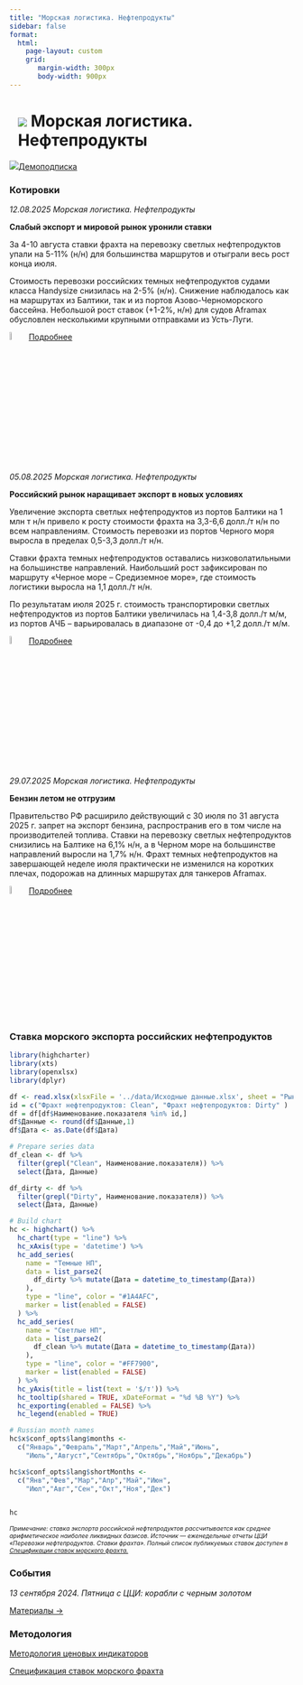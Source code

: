 ```yaml
---
title: "Морская логистика. Нефтепродукты"
sidebar: false
format: 
  html:
    page-layout: custom
    grid:
       margin-width: 300px
       body-width: 900px
---
```


# ![](../images/icon-ship.svg) Морская логистика. Нефтепродукты {.my-custom-class style="margin-left:3%;"}

![](../images/icon-subscription.svg)[Демоподписка](../demo-subscription.qmd)

::::: {.grid style="margin-left:0%"}
::: {.g-col-12 .g-col-sm-12 .g-col-xs-12 .g-col-xl-6 .g-col-md-6 .g-col-lg-6}
### Котировки

*12.08.2025 Морская логистика. Нефтепродукты*

**Слабый экспорт и мировой рынок уронили ставки**

За 4-10 августа ставки фрахта на перевозку светлых нефтепродуктов упали на 5-11% (н/н) для большинства маршрутов и отыграли весь рост конца июля.

Стоимость перевозки российских темных нефтепродуктов судами класса Handysize снизилась на 2-5% (н/н). Снижение наблюдалось как на маршрутах из Балтики, так и из портов Азово-Черноморского бассейна. Небольшой рост ставок (+1-2%, н/н) для судов Aframax обусловлен несколькими крупными отправками из Усть-Луги.

![](../images/icon-locker.svg){width="6%"} [Подробнее](../demo-subscription.qmd)

*05.08.2025 Морская логистика. Нефтепродукты*

**Российский рынок наращивает экспорт в новых условиях**

Увеличение экспорта светлых нефтепродуктов из портов Балтики на 1 млн т н/н привело к росту стоимости фрахта на 3,3-6,6 долл./т н/н по всем направлениям. Стоимость перевозки из портов Черного моря выросла в пределах 0,5-3,3 долл./т н/н.

Ставки фрахта темных нефтепродуктов оставались низковолатильными на большинстве направлений. Наибольший рост зафиксирован по маршруту «Черное море – Средиземное море», где стоимость логистики выросла на 1,1 долл./т н/н.

По результатам июля 2025 г. стоимость транспортировки светлых нефтепродуктов из портов Балтики увеличилась на 1,4-3,8 долл./т м/м, из портов АЧБ – варьировалась в диапазоне от -0,4 до +1,2 долл./т м/м.

![](../images/icon-locker.svg){width="6%"} [Подробнее](../demo-subscription.qmd)

*29.07.2025 Морская логистика. Нефтепродукты*

**Бензин летом не отгрузим**

Правительство РФ расширило действующий с 30 июля по 31 августа 2025 г. запрет на экспорт бензина, распространив его в том числе на производителей топлива. Ставки на перевозку светлых нефтепродуктов снизились на Балтике на 6,1% н/н, а в Черном море на большинстве направлений выросли на 1,7% н/н. Фрахт темных нефтепродуктов на завершающей неделе июля практически не изменился на коротких плечах, подорожав на длинных маршрутах для танкеров Aframax.

![](../images/icon-locker.svg){width="6%"} [Подробнее](../demo-subscription.qmd)
:::

::: {.g-col-12 .g-col-sm-12 .g-col-xs-12 .g-col-xl-6 .g-col-md-6 .g-col-lg-6}
### Ставка морского экспорта российских нефтепродуктов

```r

library(highcharter)
library(xts)
library(openxlsx)
library(dplyr)

df <- read.xlsx(xlsxFile = '../data/Исходные данные.xlsx', sheet = "Рынки", detectDates = TRUE)
id = c("Фрахт нефтепродуктов: Clean", "Фрахт нефтепродуктов: Dirty" )
df = df[df$Наименование.показателя %in% id,]
df$Данные <- round(df$Данные,1)
df$Дата <- as.Date(df$Дата)

# Prepare series data
df_clean <- df %>%
  filter(grepl("Clean", Наименование.показателя)) %>%
  select(Дата, Данные)

df_dirty <- df %>%
  filter(grepl("Dirty", Наименование.показателя)) %>%
  select(Дата, Данные)

# Build chart
hc <- highchart() %>%
  hc_chart(type = "line") %>%
  hc_xAxis(type = 'datetime') %>%
  hc_add_series(
    name = "Темные НП",
    data = list_parse2(
      df_dirty %>% mutate(Дата = datetime_to_timestamp(Дата))
    ),
    type = "line", color = "#1A4AFC",
    marker = list(enabled = FALSE)
  ) %>%
  hc_add_series(
    name = "Светлые НП",
    data = list_parse2(
      df_clean %>% mutate(Дата = datetime_to_timestamp(Дата))
    ),
    type = "line", color = "#FF7900",
    marker = list(enabled = FALSE)
  ) %>%
  hc_yAxis(title = list(text = '$/т')) %>%
  hc_tooltip(shared = TRUE, xDateFormat = "%d %B %Y") %>%
  hc_exporting(enabled = FALSE) %>%
  hc_legend(enabled = TRUE)

# Russian month names
hc$x$conf_opts$lang$months <-
  c("Январь","Февраль","Март","Апрель","Май","Июнь",
    "Июль","Август","Сентябрь","Октябрь","Ноябрь","Декабрь")

hc$x$conf_opts$lang$shortMonths <-
  c("Янв","Фев","Мар","Апр","Май","Июн",
    "Июл","Авг","Сен","Окт","Ноя","Дек")


hc
```

[*Примечание: ставка экспорта российской нефтепродуктов рассчитывается как среднее арифметическое наиболее ликвидных базисов. Источник — еженедельные отчеты ЦЦИ «Перевозки нефтепродуктов. Ставки фрахта». Полный список публикуемых ставок доступен в [Спецификации ставок морского фрахта.](../methodology/specs-freight.qmd)*]{style="font-size:0.75em"}

### События

*13 сентября 2024. Пятница с ЦЦИ: корабли с черным золотом*

[Материалы →](../events/2024-09-13-crude.qmd)
:::
:::::

::::: {.grid style="margin-left:0%"}
::: {.g-col-12 .g-col-sm-12 .g-col-xs-12 .g-col-xl-6 .g-col-md-6 .g-col-lg-6}
### Методология

[Методология ценовых индикаторов](../methodology/methodology-benchmark-pbc.qmd)

[Спецификация ставок морского фрахта](../methodology/specs-freight.qmd)
:::

::: {.g-col-12 .g-col-sm-12 .g-col-xs-12 .g-col-xl-6 .g-col-md-6 .g-col-lg-6}
:::
:::::
